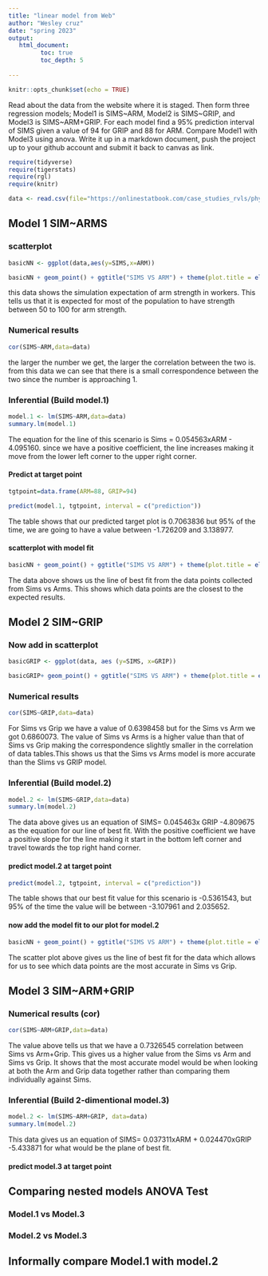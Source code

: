 ```yaml
---
title: "linear model from Web"
author: "Wesley cruz"
date: "spring 2023"
output:
   html_document:
         toc: true
         toc_depth: 5
        
---
```


```r
knitr::opts_chunk$set(echo = TRUE)
```

Read about the data from the website where it is staged.  Then form three regression models; Model1 is SIMS~ARM, Model2 is SIMS~GRIP, and Model3 is SIMS~ARM+GRIP. For each model find a 95% prediction interval of SIMS given a value of 94  for GRIP and 88 for ARM. Compare Model1 with Model3 using anova. Write it up in a markdown document, push the project up to your github account and submit it back to canvas as link. 

 


```r
require(tidyverse)
require(tigerstats)
require(rgl)
require(knitr)

```

```r
data <- read.csv(file="https://onlinestatbook.com/case_studies_rvls/physical_strength/data.txt",sep="",header=TRUE)  

```

## Model 1 SIM~ARMS

### scatterplot

```r
basicNN <- ggplot(data,aes(y=SIMS,x=ARM))
```

```r
basicNN + geom_point() + ggtitle("SIMS VS ARM") + theme(plot.title = element_text(hjust = 0.5, size = 20))
```

this data shows the simulation expectation of arm strength in workers. This tells us that it is expected for most of the population to have strength between 50 to 100 for arm strength.


### Numerical results



```r
cor(SIMS~ARM,data=data)
```

 the larger the number we get, the larger the correlation between the two is. from this data we can see that there is a small correspondence between the two since the number is approaching 1.


### Inferential  (Build model.1)

```r
model.1 <- lm(SIMS~ARM,data=data)
summary.lm(model.1)
```

The equation for the line of this scenario is Sims = 0.054563xARM - 4.095160. since we have a positive coefficient, the line increases making it move from the lower left corner to the upper right corner.


#### Predict at target point

```r
tgtpoint=data.frame(ARM=88, GRIP=94)

predict(model.1, tgtpoint, interval = c("prediction"))
```

The table shows that our predicted target plot is 0.7063836 but 95% of the time, we are going to have a value between -1.726209 and 3.138977.


#### scatterplot with model fit
  
```r
basicNN + geom_point() + ggtitle("SIMS VS ARM") + theme(plot.title = element_text(hjust = 0.5, size = 20)) + geom_smooth(method=lm)
``` 
  
The data above shows us the line of best fit from the data points collected from Sims vs Arms. This shows which data points are the closest to the expected results.  
  
  

## Model 2 SIM~GRIP

### Now add in scatterplot


```r
basicGRIP <- ggplot(data, aes (y=SIMS, x=GRIP))
```
```r
basicGRIP+ geom_point() + ggtitle("SIMS VS ARM") + theme(plot.title = element_text(hjust = 0.5, size = 20))
```






### Numerical results 

```r
cor(SIMS~GRIP,data=data)
```

For Sims vs Grip we have a value of 0.6398458 but for the Sims vs Arm we got 0.6860073. The value of Sims vs Arms is a higher value than that of Sims vs Grip making the correspondence slightly smaller in the correlation of data tables.This shows us that the Sims vs Arms model is more accurate than the Slims vs GRIP model.



### Inferential  (Build model.2)
  
```r
model.2 <- lm(SIMS~GRIP,data=data)
summary.lm(model.2)
```
  
The data above gives us an equation of SIMS= 0.045463x GRIP -4.809675 as the equation for our line of best fit. With the positive coefficient we have a positive slope for the line making it start in the bottom left corner and travel towards the top right hand corner.  
  
  

#### predict model.2 at target point

```r
predict(model.2, tgtpoint, interval = c("prediction"))
```

The table shows that our best fit value for this scenario is -0.5361543, but 95% of the time the value will
be between -3.107961 and 2.035652.


#### now add the model fit to our plot for model.2
  

```r
basicNN + geom_point() + ggtitle("SIMS VS ARM") + theme(plot.title = element_text(hjust = 0.5, size = 20)) + geom_smooth(method=lm)
```

The scatter plot above gives us the line of best fit for the data which allows for us to see which data points are the most accurate in Sims vs Grip.


## Model 3 SIM~ARM+GRIP

### Numerical results (cor)

```r
cor(SIMS~ARM+GRIP,data=data)
```

The value above tells us that we have a 0.7326545 correlation between Sims vs Arm+Grip. This gives us a higher value from the Sims vs Arm and Sims vs Grip. It shows that the most accurate model would be when looking at both the Arm and Grip data together rather than comparing them individually against Sims.

  
### Inferential  (Build 2-dimentional model.3)


```r
model.2 <- lm(SIMS~ARM+GRIP, data=data)
summary.lm(model.2)
```

This data gives us an equation of SIMS= 0.037311xARM + 0.024470xGRIP -5.433871 for what would be the plane of best fit.


#### predict model.3 at target point
  

## Comparing nested models ANOVA Test

### Model.1 vs Model.3
### Model.2 vs Model.3

## Informally compare Model.1 with model.2

